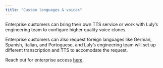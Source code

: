 ```yaml
---
title: "Custom languages & voices"
---
```


Enterprise customers can bring their own TTS service or work with Luly’s engineering team to configure higher quality voice clones.

Enterprise customers can also request foreign languages like German, Spanish, Italian, and Portoguese, and Luly’s engineering team will set up different transcription and TTS to accomodate the request.

Reach out for enterprise access [here](https://portal.luly.ai/).